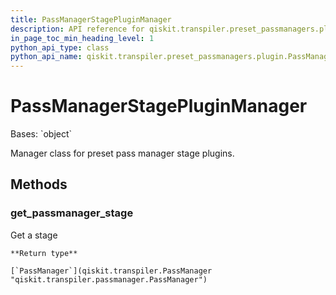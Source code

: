 ```yaml
---
title: PassManagerStagePluginManager
description: API reference for qiskit.transpiler.preset_passmanagers.plugin.PassManagerStagePluginManager
in_page_toc_min_heading_level: 1
python_api_type: class
python_api_name: qiskit.transpiler.preset_passmanagers.plugin.PassManagerStagePluginManager
---
```


# PassManagerStagePluginManager

<Class id="qiskit.transpiler.preset_passmanagers.plugin.PassManagerStagePluginManager" isDedicatedPage={true} github="https://github.com/qiskit/qiskit/tree/stable/0.22/qiskit/transpiler/preset_passmanagers/plugin.py" signature="PassManagerStagePluginManager" modifiers="class">
  Bases: `object`

  Manager class for preset pass manager stage plugins.

  ## Methods

  <span id="qiskit-transpiler-preset-passmanagers-plugin-passmanagerstagepluginmanager-get-passmanager-stage" />

  ### get\_passmanager\_stage

  <Function id="qiskit.transpiler.preset_passmanagers.plugin.PassManagerStagePluginManager.get_passmanager_stage" signature="PassManagerStagePluginManager.get_passmanager_stage(stage_name, plugin_name, pm_config, optimization_level=None)">
    Get a stage

    **Return type**

    [`PassManager`](qiskit.transpiler.PassManager "qiskit.transpiler.passmanager.PassManager")
  </Function>
</Class>

